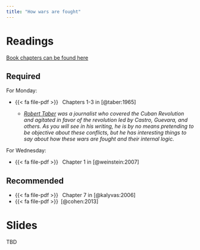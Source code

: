```yaml
---
title: "How wars are fought"
---
```


# Readings


[Book chapters can be found here](https://www.dropbox.com/scl/fo/jxgwe0clhpipx2oyil3uc/h?rlkey=4xyltyrorgngb80pgo9jhszgt&dl=0)


## Required

For Monday:

- {{< fa file-pdf >}}&ensp; Chapters 1-3 in [@taber:1965]
    
    - *[Robert Taber](https://en.wikipedia.org/wiki/Robert_Taber_(author)) was a journalist who covered the Cuban Revolution and agitated in favor of the revolution led by Castro, Guevara, and others. As you will see in his writing, he is by no means pretending to be objective about these conflicts, but he has interesting things to say about how these wars are fought and their internal logic.*


For Wednesday:


- {{< fa file-pdf >}}&ensp; Chapter 1 in [@weinstein:2007]


## Recommended


- {{< fa file-pdf >}}&ensp; Chapter 7 in [@kalyvas:2006]
- {{< fa file-pdf >}}&ensp;[@cohen:2013]


# Slides

TBD
<!-- * [Tuesday slides here](https://www.dropbox.com/scl/fi/jpxxgowv8g59lrnqof2jm/04-tactics.pdf?rlkey=vqg7o3y0ss4iu8zzba9xojmlp&dl=0) -->
<!-- * [Thursday slides here](https://www.dropbox.com/scl/fi/lexf27l74javma0ah33k3/04-recruitment.pdf?rlkey=71iofypxyxk6h3cs5miwt14cy&dl=0) -->


